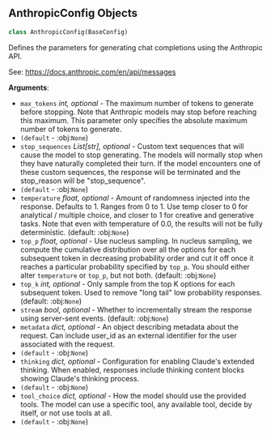<a id="camel.configs.anthropic_config"></a>

<a id="camel.configs.anthropic_config.AnthropicConfig"></a>

## AnthropicConfig Objects

```python
class AnthropicConfig(BaseConfig)
```

Defines the parameters for generating chat completions using the
Anthropic API.

See: https://docs.anthropic.com/en/api/messages

**Arguments**:

- `max_tokens` _int, optional_ - The maximum number of tokens to
  generate before stopping. Note that Anthropic models may stop
  before reaching this maximum. This parameter only specifies the
  absolute maximum number of tokens to generate.
- `(default` - :obj:`None`)
- `stop_sequences` _List[str], optional_ - Custom text sequences that will
  cause the model to stop generating. The models will normally stop
  when they have naturally completed their turn. If the model
  encounters one of these custom sequences, the response will be
  terminated and the stop_reason will be "stop_sequence".
- `(default` - :obj:`None`)
- `temperature` _float, optional_ - Amount of randomness injected into the
  response. Defaults to 1. Ranges from 0 to 1. Use temp closer to 0
  for analytical / multiple choice, and closer to 1 for creative
  and generative tasks. Note that even with temperature of 0.0, the
  results will not be fully deterministic. (default: :obj:`None`)
- `top_p` _float, optional_ - Use nucleus sampling. In nucleus sampling, we
  compute the cumulative distribution over all the options for each
  subsequent token in decreasing probability order and cut it off
  once it reaches a particular probability specified by `top_p`.
  You should either alter `temperature` or `top_p`,
  but not both. (default: :obj:`None`)
- `top_k` _int, optional_ - Only sample from the top K options for each
  subsequent token. Used to remove "long tail" low probability
  responses. (default: :obj:`None`)
- `stream` _bool, optional_ - Whether to incrementally stream the response
  using server-sent events. (default: :obj:`None`)
- `metadata` _dict, optional_ - An object describing
  metadata about the request. Can include user_id as an external
  identifier for the user associated with the request.
- `(default` - :obj:`None`)
- `thinking` _dict, optional_ - Configuration for enabling
  Claude's extended thinking. When enabled, responses include
  thinking content blocks showing Claude's thinking process.
- `(default` - :obj:`None`)
- `tool_choice` _dict, optional_ - How the model should
  use the provided tools. The model can use a specific tool, any
  available tool, decide by itself, or not use tools at all.
- `(default` - :obj:`None`)


